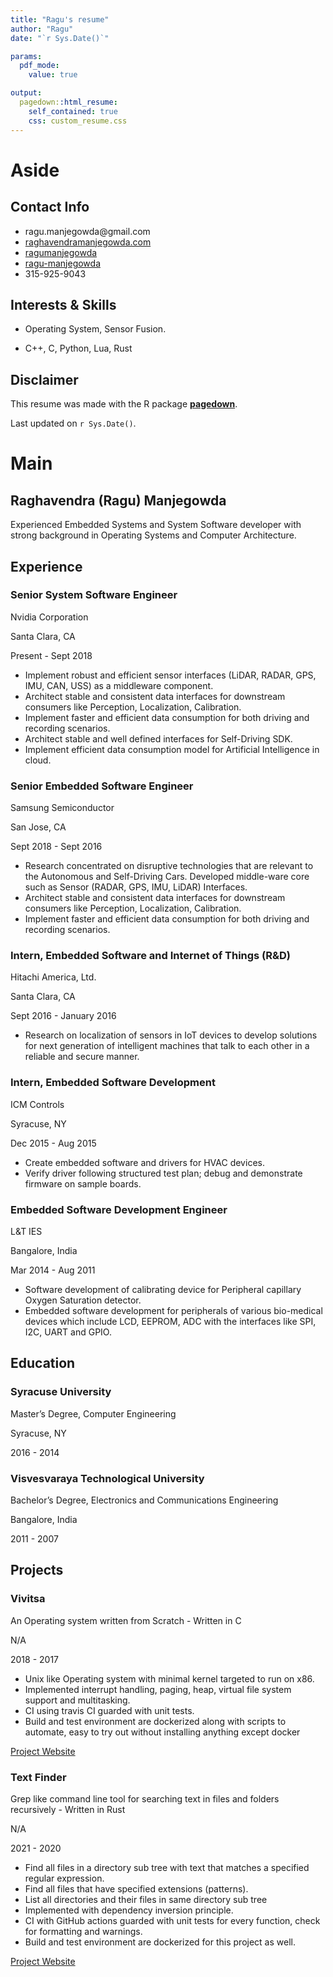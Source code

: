 ```yaml
---
title: "Ragu's resume"
author: "Ragu"
date: "`r Sys.Date()`"

params:
  pdf_mode:
    value: true

output:
  pagedown::html_resume:
    self_contained: true
    css: custom_resume.css
---
```


Aside
================================================================================




Contact Info {#contact}
--------------------------------------------------------------------------------

- <i class="fa fa-envelope"></i> ragu.manjegowda@gmail.com
- <i class="fa fa-globe"></i> [raghavendramanjegowda.com](https://raghavendramanjegowda.com/)
- <i class="fa fa-linkedin"></i> [ragumanjegowda](https://www.linkedin.com/in/ragumanjegowda/)
- <i class="fa fa-github"></i> [ragu-manjegowda](https://github.com/ragu-manjegowda)
- <i class="fa fa-phone"></i> 315-925-9043


Interests & Skills {#skills}
--------------------------------------------------------------------------------

- Operating System, Sensor Fusion.

- C++, C, Python, Lua, Rust


Disclaimer {#disclaimer}
--------------------------------------------------------------------------------

This resume was made with the R package [**pagedown**](https://github.com/rstudio/pagedown).

Last updated on `r Sys.Date()`.



Main
================================================================================

Raghavendra (Ragu) Manjegowda {#title}
--------------------------------------------------------------------------------

Experienced Embedded Systems and System Software developer with strong
background in Operating Systems and Computer Architecture.


Experience {data-icon=laptop}
--------------------------------------------------------------------------------

### Senior System Software Engineer

Nvidia Corporation 

Santa Clara, CA

Present - Sept 2018  

- Implement robust and efficient sensor interfaces (LiDAR, RADAR, GPS, IMU, 
CAN, USS) as a middleware component.
- Architect stable and consistent data interfaces for downstream consumers 
like Perception, Localization, Calibration.
- Implement faster and efficient data consumption for both driving and 
recording scenarios.
- Architect stable and well defined interfaces for Self-Driving SDK.
- Implement efficient data consumption model for Artificial Intelligence 
in cloud. 

### Senior Embedded Software Engineer

Samsung Semiconductor

San Jose, CA

Sept 2018 - Sept 2016

- Research concentrated on disruptive technologies that are relevant to the 
Autonomous and Self-Driving Cars. Developed middle-ware core such as Sensor 
(RADAR, GPS, IMU, LiDAR) Interfaces.
- Architect stable and consistent data interfaces for downstream consumers 
like Perception, Localization, Calibration.
- Implement faster and efficient data consumption for both driving and 
recording scenarios.


### Intern, Embedded Software and Internet of Things (R&D)

Hitachi America, Ltd.

Santa Clara, CA

Sept 2016 - January 2016

- Research on localization of sensors in IoT devices to develop solutions 
for next generation of intelligent machines that talk to each other in a 
reliable and secure manner.


### Intern, Embedded Software Development

ICM Controls

Syracuse, NY

Dec 2015 - Aug 2015

- Create embedded software and drivers for HVAC devices.
- Verify driver following structured test plan; debug and demonstrate 
firmware on sample boards.


### Embedded Software Development Engineer

L&T IES

Bangalore, India

Mar 2014 - Aug 2011

- Software development of calibrating device for Peripheral capillary 
Oxygen Saturation detector.
- Embedded software development for peripherals of various bio-medical 
devices which include LCD, EEPROM, ADC with the interfaces like SPI, I2C, UART
and GPIO.


Education {data-icon=graduation-cap data-concise=true}
--------------------------------------------------------------------------------

### Syracuse University

Master’s Degree, Computer Engineering

Syracuse, NY

2016 - 2014


### Visvesvaraya Technological University

Bachelor’s Degree, Electronics and Communications Engineering

Bangalore, India

2011 - 2007


Projects {data-icon=chalkboard-teacher}
--------------------------------------------------------------------------------

### Vivitsa 

An Operating system written from Scratch - Written in C 

N/A 

2018 - 2017 

- Unix like Operating system with minimal kernel targeted to run on x86.
- Implemented interrupt handling, paging, heap, virtual file system 
support and multitasking. 
- CI using travis CI guarded with unit tests.
- Build and test environment are dockerized along with scripts to automate, 
easy to try out without installing anything except docker

::: aside
<i class="fa fa-globe"></i> [Project Website](https://raghavendramanjegowda.com/vivitsa/)
:::


### Text Finder 

Grep like command line tool for searching text in files and folders 
recursively - Written in Rust 

N/A 

2021 - 2020 

- Find all files in a directory sub tree with text that matches a specified 
regular expression.
- Find all files that have specified extensions (patterns).
- List all directories and their files in same directory sub tree
- Implemented with dependency inversion principle.
- CI with GitHub actions guarded with unit tests for every function, 
check for formatting and warnings.  
- Build and test environment are dockerized for this project as well. 

::: aside
<i class="fa fa-globe"></i> [Project Website](https://raghavendramanjegowda.com/text-finder/)
:::

